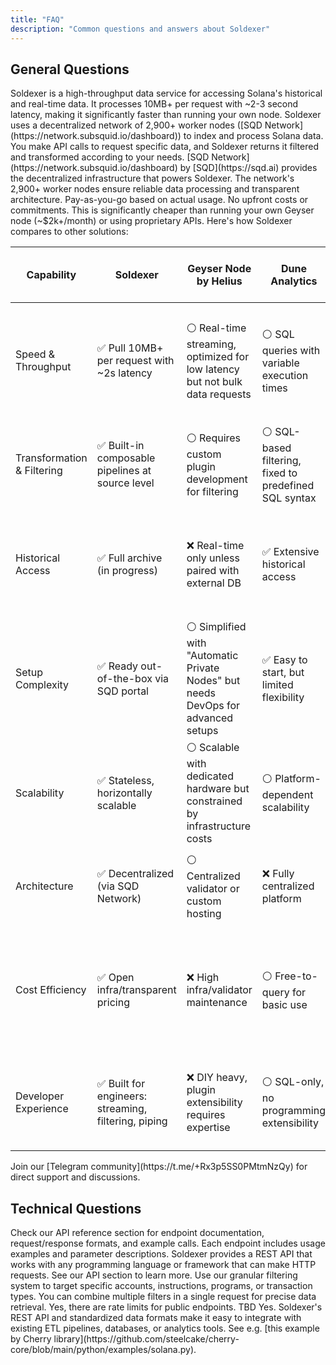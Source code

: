 ```yaml
---
title: "FAQ"
description: "Common questions and answers about Soldexer"
---
```


## General Questions

<Accordion title="What is Soldexer?">
  Soldexer is a high-throughput data service for accessing Solana's historical
  and real-time data. It processes 10MB+ per request with ~2-3 second latency,
  making it significantly faster than running your own node.
</Accordion>

<Accordion title="How does it work?">
  Soldexer uses a decentralized network of 2,900+ worker nodes ([SQD
  Network](https://network.subsquid.io/dashboard)) to index and process Solana
  data. You make API calls to request specific data, and Soldexer returns it
  filtered and transformed according to your needs.
</Accordion>

<Accordion title="What's the connection between SQD and Soldexer?">
  [SQD Network](https://network.subsquid.io/dashboard) by [SQD](https://sqd.ai)
  provides the decentralized infrastructure that powers Soldexer. The network's
  2,900+ worker nodes ensure reliable data processing and transparent
  architecture.
</Accordion>

<Accordion title="What's the pricing model?">
  Pay-as-you-go based on actual usage. No upfront costs or commitments. This is
  significantly cheaper than running your own Geyser node (~$2k+/month) or using
  proprietary APIs.
</Accordion>

<Accordion title="How does Soldexer compare to alternatives?">
  Here's how Soldexer compares to other solutions:

| Capability                 | Soldexer                                             | Geyser Node by Helius                                                             | Dune Analytics                                         | Other Solutions (QuickNode, Alchemy)                                                          |
| -------------------------- | ---------------------------------------------------- | --------------------------------------------------------------------------------- | ------------------------------------------------------ | --------------------------------------------------------------------------------------------- |
| Speed & Throughput         | ✅ Pull 10MB+ per request with ~2s latency           | ⚪ Real-time streaming, optimized for low latency but not bulk data requests      | ⚪ SQL queries with variable execution times           | ❌ Slower response times for high-volume queries; optimized for general-purpose RPC calls     |
| Transformation & Filtering | ✅ Built-in composable pipelines at source level     | ⚪ Requires custom plugin development for filtering                               | ⚪ SQL-based filtering, fixed to predefined SQL syntax | ❌ Limited filtering capabilities; requires external tools for advanced processing            |
| Historical Access          | ✅ Full archive (in progress)                        | ❌ Real-time only unless paired with external DB                                  | ✅ Extensive historical access                         | ⚪ Some archive data available but often slower and less efficient for large-scale queries    |
| Setup Complexity           | ✅ Ready out-of-the-box via SQD portal               | ⚪ Simplified with "Automatic Private Nodes" but needs DevOps for advanced setups | ✅ Easy to start, but limited flexibility              | ⚪ Easy setup via managed services but lacks customization options                            |
| Scalability                | ✅ Stateless, horizontally scalable                  | ⚪ Scalable with dedicated hardware but constrained by infrastructure costs       | ⚪ Platform-dependent scalability                      | ❌ Limited scalability for high-frequency workloads; performance tied to pricing tiers        |
| Architecture               | ✅ Decentralized (via SQD Network)                   | ⚪ Centralized validator or custom hosting                                        | ❌ Fully centralized platform                          | ❌ Fully centralized infrastructure reliant on proprietary APIs                               |
| Cost Efficiency            | ✅ Open infra/transparent pricing                    | ❌ High infra/validator maintenance                                               | ⚪ Free-to-query for basic use                         | ❌ Higher costs for enterprise-grade services; pay-as-you-go models can be expensive at scale |
| Developer Experience       | ✅ Built for engineers: streaming, filtering, piping | ❌ DIY heavy, plugin extensibility requires expertise                             | ⚪ SQL-only, no programming extensibility              | ⚪ Simplified APIs and dashboards but limited flexibility for custom solutions                |

</Accordion>

<Accordion title="I have a few questions, where can I ask them?">
  Join our [Telegram community](https://t.me/+Rx3p5SS0PMtmNzQy) for direct
  support and discussions.
</Accordion>

## Technical Questions

<Accordion title="How do I use the API reference?">
  Check our API reference section for endpoint documentation, request/response
  formats, and example calls. Each endpoint includes usage examples and
  parameter descriptions.
</Accordion>

<Accordion title="What programming languages and frameworks are supported?">
  Soldexer provides a REST API that works with any programming language or
  framework that can make HTTP requests. See our API section to learn more.
</Accordion>

<Accordion title="How do I filter data for specific accounts or instructions?">
  Use our granular filtering system to target specific accounts, instructions,
  programs, or transaction types. You can combine multiple filters in a single
  request for precise data retrieval.
</Accordion>

<Accordion title="Are there rate limits or usage quotas?">
  Yes, there are rate limits for public endpoints. TBD
</Accordion>

<Accordion title="Can I use Soldexer with my existing data pipeline?">
  Yes. Soldexer's REST API and standardized data formats make it easy to
  integrate with existing ETL pipelines, databases, or analytics tools. See e.g.
  [this example by Cherry
  library](https://github.com/steelcake/cherry-core/blob/main/python/examples/solana.py).
</Accordion>
